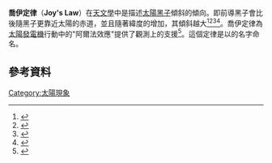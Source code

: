 '''喬伊定律'''（'''Joy's Law'''）在[[天文學|天文學]]中是描述[[太陽黑子|太陽黑子]]傾斜的傾向。即前導黑子會比後隨黑子更靠近太陽的赤道，並且隨著緯度的增加，其傾斜越大<ref name=Hale1919>{{cite journal |title=The magnetic polarity of sun-spots |url=https://archive.org/details/sim_astrophysical-journal_1919-04_49_3/page/153 |vauthors=Hale GE, Ellerman F, Nicholson SB, Joy AH |journal=Astrophysical Journal |volume=49 |pages=153 |date=1919 |doi=10.1086/142452 |bibcode=1919ApJ....49..153H}}</ref><ref>{{cite journal |title=Average properties of bipolar magnetic regions during sunspot cycle 21|author1=Wang, Y.-M. |author2=Sheeley, N. R., Jr. |journal=Solar Physics|volume=124 |pages=81–100|date=1989 |doi=10.1007/BF00146521|bibcode=1989SoPh..124...81W}}</ref><ref name=DSilva1992>{{cite journal |author=D'Silva S |title=Joy's Law and limits on the magnetic field strength at the bottom of the convection zone. |journal=The solar cycle; Proceedings of the National Solar Observatory/Sacramento Peak 12th Summer Workshop, ASP Conference Series (ASP: San Francisco) |volume=27 |pages=168 |date=1992 |id=1992ASPC...27..168D}}</ref><ref name=Tian2001>{{cite journal |title=Relationship in sign between tilt and twist in active region magnetic fields] |vauthors=Tian L, Bao S, Zhang H, Wang H |journal=Astronomy and Astrophysics |volume=374 |issue=1 |pages=294–300 |date=2001 |doi=10.1051/0004-6361:20010701|bibcode = 2001A&A...374..294T |doi-access=free }}</ref>。喬伊定律為[[太陽發電機|太陽發電機]]行動中的"阿爾法效應"提供了觀測上的支援<ref>{{Cite web|title = NASA/Marshall Solar Physics|url = http://solarscience.msfc.nasa.gov/dynamo.shtml|website = solarscience.msfc.nasa.gov|accessdate = 2015-12-10|archive-date = 2021-02-11|archive-url = https://web.archive.org/web/20210211022324/https://solarscience.msfc.nasa.gov/dynamo.shtml|dead-url = no}}</ref>。這個定律是以{{link-en|阿爾弗雷德·哈裡森·喬伊|Alfred Harrison Joy}}的名字命名。

== 參考資料 ==
{{reflist}}

[[Category:太陽現象|Category:太陽現象]]


{{sun-stub}}